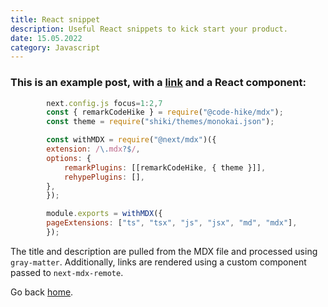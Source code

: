 ```yaml
---
title: React snippet
description: Useful React snippets to kick start your product.
date: 15.05.2022
category: Javascript
---
```


### This is an example post, with a [link](https://nextjs.org) and a React component:

```javascript
        next.config.js focus=1:2,7
        const { remarkCodeHike } = require("@code-hike/mdx");
        const theme = require("shiki/themes/monokai.json");

        const withMDX = require("@next/mdx")({
        extension: /\.mdx?$/,
        options: {
            remarkPlugins: [[remarkCodeHike, { theme }]],
            rehypePlugins: [],
        },
        });

        module.exports = withMDX({
        pageExtensions: ["ts", "tsx", "js", "jsx", "md", "mdx"],
        });
```

The title and description are pulled from the MDX file and processed using `gray-matter`. Additionally, links are rendered using a custom component passed to `next-mdx-remote`.

Go back [home](/).
